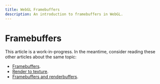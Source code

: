 ```yaml
---
title: WebGL Framebuffers
description: An introduction to framebuffers in WebGL.
---
```

# Framebuffers

This article is a work-in-progress. In the meantime,
consider reading these other articles about the same topic:

- [Framebuffers](https://webgl2fundamentals.org/webgl/lessons/webgl-framebuffers.html).
- [Render to texture](https://webgl2fundamentals.org/webgl/lessons/webgl-render-to-texture.html).
- [Framebuffers and renderbuffers](https://xem.github.io/articles/webgl-guide-part-2.html#1c).
